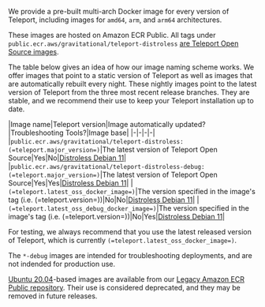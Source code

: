 We provide a pre-built multi-arch Docker image for every version of Teleport,
including images for `amd64`, `arm`, and `arm64` architectures.

These images are hosted on Amazon ECR Public. All tags under `public.ecr.aws/gravitational/teleport-distroless` [are Teleport Open Source images](https://gallery.ecr.aws/gravitational/teleport-distroless).

The table below gives an idea of how our image naming scheme works. We offer
images that point to a static version of Teleport as well as images that are
automatically rebuilt every night. These nightly images point to the latest
version of Teleport from the three most recent release branches. They are
stable, and we recommend their use to keep your Teleport installation up to
date.

|Image name|Teleport version|Image automatically updated?|Troubleshooting Tools?|Image base|
|-|-|-|-|
|`public.ecr.aws/gravitational/teleport-distroless:(=teleport.major_version=)`|The latest version of Teleport Open Source|Yes|No|[Distroless Debian 11](https://github.com/GoogleContainerTools/distroless)|
|`public.ecr.aws/gravitational/teleport-distroless-debug:(=teleport.major_version=)`|The latest version of Teleport Open Source|Yes|Yes|[Distroless Debian 11](https://github.com/GoogleContainerTools/distroless)|
|`(=teleport.latest_oss_docker_image=)`|The version specified in the image's tag (i.e. (=teleport.version=))|No|No|[Distroless Debian 11](https://github.com/GoogleContainerTools/distroless)|
|`(=teleport.latest_oss_debug_docker_image=)`|The version specified in the image's tag (i.e. (=teleport.version=))|No|Yes|[Distroless Debian 11](https://github.com/GoogleContainerTools/distroless)|

For testing, we always recommend that you use the latest released version of Teleport, which is currently `(=teleport.latest_oss_docker_image=)`.

The `*-debug` images are intended for troubleshooting deployments, and are not indended for production use. 

[Ubuntu 20.04](https://hub.docker.com/\_/ubuntu)-based images are available from our 
[Legacy Amazon ECR Public repository](https://gallery.ecr.aws/gravitational/teleport-ent).
Their use is considered deprecated, and they may be removed in future releases.